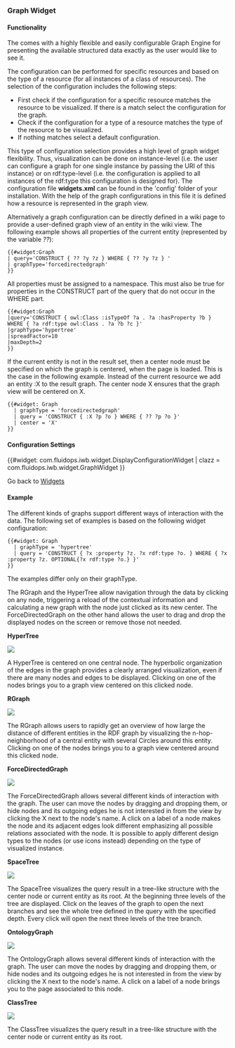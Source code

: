 === Graph Widget ===

==== Functionality ====
The {{PRODUCT}} comes with a highly flexible and easily configurable Graph Engine for presenting the available structured data exactly as the user would like to see it. 

The configuration can be performed for specific resources and based on the type of a resource (for all instances of a class of resources). The selection of the configuration includes the following steps:

* First check if the configuration for a specific resource matches the resource to be visualized. If there is a match select the configuration for the graph.
* Check if the configuration for a type of a resource matches the type of the resource to be visualized.
* If nothing matches select a default configuration.

This type of configuration selection provides a high level of graph widget flexibility.  Thus, visualization can be done on instance-level (i.e. the user can configure a graph for one single instance by passing the URI of this instance) or on rdf:type-level (i.e. the configuration is applied to all instances of the rdf:type this configuration is designed for). The configuration file '''widgets.xml''' can be found in the 'config' folder of your {{PRODUCT}} installation. With the help of the graph configurations in this file it is defined how a resource is represented in the graph view. 

Alternatively a graph configuration can be directly defined in a wiki page to provide a user-defined graph view of an entity in the wiki view. The following example shows all properties of the current entity (represented by the variable ''??''):

<source>
{{#widget:Graph
| query='CONSTRUCT { ?? ?y ?z } WHERE { ?? ?y ?z } '
| graphType='forcedirectedgraph'
}}
</source>

All properties must be assigned to a namespace. This must also be true for properties in the CONSTRUCT part of the query that do not occur in the WHERE part.

<source>
{{#widget:Graph
|query='CONSTRUCT { owl:Class :isTypeOf ?a . ?a :hasProperty ?b } 
WHERE { ?a rdf:type owl:Class . ?a ?b ?c }'
|graphType='hypertree'
|spreadFactor=10
|maxDepth=2
}}
</source>


If the current entity is not in the result set, then a center node must be specified on which the graph is centered, when the page is loaded. This is the case in the following example. Instead of the current resource we add an entity :X to the result graph. The center node X ensures that the graph view will be centered on X.

<source>
{{#widget: Graph
  | graphType = 'forcedirectedgraph'
  | query = 'CONSTRUCT { :X ?p ?o } WHERE { ?? ?p ?o }'
  | center = 'X'
}}
</source>

==== Configuration Settings ====

{{#widget: com.fluidops.iwb.widget.DisplayConfigurationWidget
| clazz = com.fluidops.iwb.widget.GraphWidget
}}


Go back to [[Help:Widgets | Widgets ]]

==== Example ====

The different kinds of graphs support different ways of interaction with the data. The following set of examples is based on the following widget configuration:

<source>
{{#widget: Graph
  | graphType = 'hypertree'
  | query = 'CONSTRUCT { ?x :property ?z. ?x rdf:type ?o. } WHERE { ?x :property ?z. OPTIONAL{?x rdf:type ?o.} }'
}}
</source>
The examples differ only on their graphType.

The RGraph and the HyperTree allow navigation through the data by clicking on any node, triggering a reload of the contextual information and calculating a new graph with the node just clicked as its new center. The ForceDirectedGraph on the other hand allows the user to drag and drop the displayed nodes on the screen or remove those not needed.


'''HyperTree'''

<img src="../images/help/HyperTree.png" />

A HyperTree is centered on one central node. The hyperbolic organization of the edges in the graph provides a clearly arranged visualization, even if there are many nodes and edges to be displayed. Clicking on one of the nodes brings you to a graph view centered on this clicked node.

'''RGraph'''

<img src="../images/help/RGraph.png" />

The RGraph allows users to rapidly get an overview of how large the distance of different entities in the RDF graph by visualizing the n-hop-neighborhood of a central entity with several Circles around this entity.  Clicking on one of the nodes brings you to a graph view centered around this clicked node.

'''ForceDirectedGraph'''

<img src="../images/help/ForceDirectedGraph.png" />

The ForceDirectedGraph allows several different kinds of interaction with the graph. The user can move the nodes by dragging and dropping them, or hide nodes and its outgoing edges he is not interested in from the view by clicking the X next to the node's name.  A click on a label of a node makes the node and its adjacent edges look different emphasizing all possible relations associated with the node.  It is possible to apply different design types to the nodes (or use icons instead) depending on the type of visualized instance. 

'''SpaceTree'''

<img src="../images/help/spacetree.png" />

The SpaceTree visualizes the query result in a tree-like structure with the center node or current entity as its root. At the beginning three levels of the tree are displayed. Click on the leaves of the graph to open the next branches and see the whole tree defined in the query with the specified depth. Every click will open the next three levels of the tree branch.

'''OntologyGraph'''

<img src="../images/help/ontologygraph.png" />

The OntologyGraph allows several different kinds of interaction with the graph. The user can move the nodes by dragging and dropping them, or hide nodes and its outgoing edges he is not interested in from the view by clicking the X next to the node's name.  A click on a label of a node brings you to the page associated to this node. 

'''ClassTree'''

<img src="../images/help/classtree.png" />

The ClassTree visualizes the query result in a tree-like structure with the center node or current entity as its root.